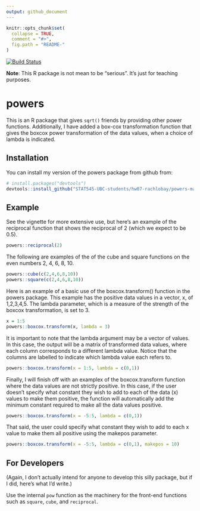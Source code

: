```yaml
---
output: github_document
---
```


<!-- README.md is generated from README.Rmd. Please edit that file -->

```r
knitr::opts_chunk$set(
  collapse = TRUE,
  comment = "#>",
  fig.path = "README-"
)
```

[![Build Status](https://travis-ci.org/vincenzocoia/powers.svg?branch=master)](https://travis-ci.org/vincenzocoia/powers)

__Note__: This R package is not mean to be "serious". It's just for teaching purposes. 

# powers

This is an R package that gives `sqrt()` friends by providing other power functions. Additionally, I have added a box-cox transformation function that gives the boxcox power transformation of the data values, when a choice of lambda is indicated. 

## Installation

You can install my version of the powers package from github from:

```r
# install.packages("devtools")
devtools::install_github("STAT545-UBC-students/hw07-rachlobay/powers-master")
```

## Example

See the vignette for more extensive use, but here's an example of the reciprocal function that shows the reciprocal of 2 (which we expect to be 0.5).

```r
powers::reciprocal(2)
```

The following are examples of the of the cube and square functions on the even numbers 2, 4, 6, 8, 10.

```r
powers::cube(c(2,4,6,8,10))
powers::square(c(2,4,6,8,10))
```

Here is an example of a basic use of the boxcox.transform() function in the powers package. This example has the positive data values in a vector, x, of 1,2,3,4,5. The lambda parameter, which is a measure of the strength of the boxcox transformation, is set to 3.

```r
x = 1:5
powers::boxcox.transform(x, lambda = 3)
```

It is important to note that the lambda argument may be a vector of values. In this case, the output will be a matrix of transformed data values, where each column corresponds to a different lambda value. Notice that the columns are labelled to indicate which lambda value each refers to.

```r
powers::boxcox.transform(x = 1:5, lambda = c(0,1))
```

Finally, I will finish off with an examplex of the boxcox.transform function where the data values are not strictly positive. In this case, if the user doesn't specify what constant they wish to add to each of the data (x) values to make them positive, the function will automatically add the minimum constant required to make all the data values positive. 

```r
powers::boxcox.transform(x = -5:5, lambda = c(0,1))
```

That said, the user could specify what constant they wish to add to each x value to make them all positive using the makepos parameter. 

```r
powers::boxcox.transform(x = -5:5, lambda = c(0,1), makepos = 10)
```


## For Developers

(Again, I don't actually intend for anyone to develop this silly package, but if I did, here's what I'd write.)

Use the internal `pow` function as the machinery for the front-end functions such as `square`, `cube`, and `reciprocal`. 
